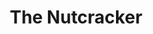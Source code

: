 ---
title: "The Nutcracker"
subtitle: ""
creator: ""
categories: ["art"]
featuredImage: "../src/assets/images/item/art/DSC02782.png"
views: ["../src/assets/images/item/art/DSC02782.png"]
audio:
    - "/audio/tanya-i-danced.mp3"
nextItem: ["whiteflats"]
---